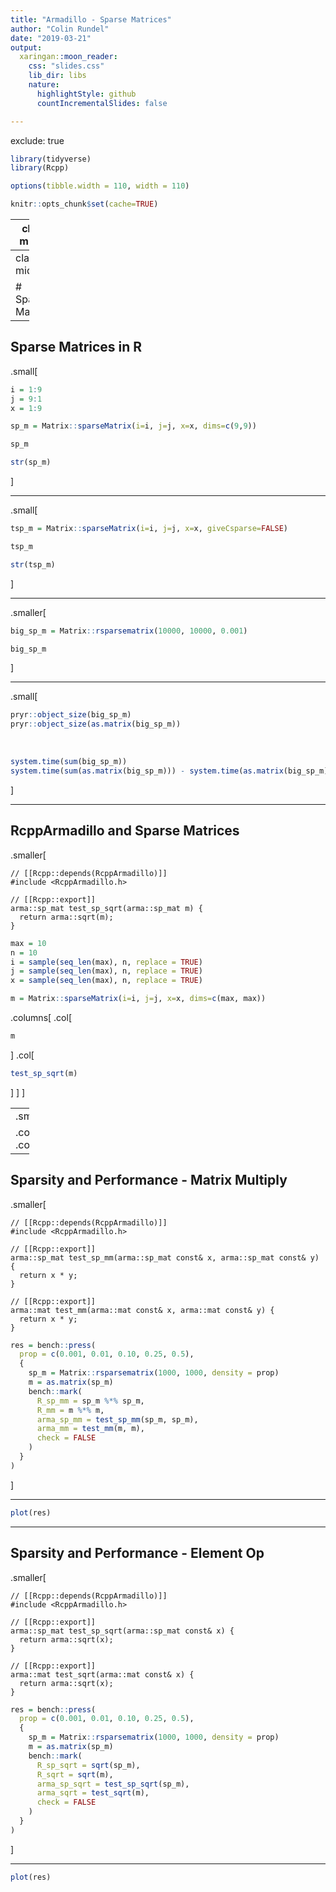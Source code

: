 ```yaml
---
title: "Armadillo - Sparse Matrices"
author: "Colin Rundel"
date: "2019-03-21"
output:
  xaringan::moon_reader:
    css: "slides.css"
    lib_dir: libs
    nature:
      highlightStyle: github
      countIncrementalSlides: false

---
```

exclude: true

```r
library(tidyverse)
library(Rcpp)

options(tibble.width = 110, width = 110)
```

```r
knitr::opts_chunk$set(cache=TRUE)
```

---
class: middle

# mvnrom Example

---
class: middle

# Sparse Matrices

---

## Sparse Matrices in R

.small[
```r
i = 1:9
j = 9:1
x = 1:9

sp_m = Matrix::sparseMatrix(i=i, j=j, x=x, dims=c(9,9))

sp_m

str(sp_m)
```
]

---

.small[
```r
tsp_m = Matrix::sparseMatrix(i=i, j=j, x=x, giveCsparse=FALSE)

tsp_m

str(tsp_m)
```
]

---

.smaller[
```r
big_sp_m = Matrix::rsparsematrix(10000, 10000, 0.001)

big_sp_m
```
]

---

.small[
```r
pryr::object_size(big_sp_m)
pryr::object_size(as.matrix(big_sp_m))
```

<br/>

```r
system.time(sum(big_sp_m))
system.time(sum(as.matrix(big_sp_m))) - system.time(as.matrix(big_sp_m))
```
]

---

## RcppArmadillo and Sparse Matrices

.smaller[
```Rcpp
// [[Rcpp::depends(RcppArmadillo)]]
#include <RcppArmadillo.h>

// [[Rcpp::export]]
arma::sp_mat test_sp_sqrt(arma::sp_mat m) {
  return arma::sqrt(m);
}
```

```r
max = 10
n = 10
i = sample(seq_len(max), n, replace = TRUE)
j = sample(seq_len(max), n, replace = TRUE)
x = sample(seq_len(max), n, replace = TRUE)

m = Matrix::sparseMatrix(i=i, j=j, x=x, dims=c(max, max))
```

.columns[
.col[
```r
m
```
]
.col[
```r
test_sp_sqrt(m)
```
] ]
]

---
.smaller[
```r
mt = Matrix::sparseMatrix(i=i, j=j, x=x, dims=c(max, max), giveCsparse = FALSE)
```

.columns[
.col[
```r
mt
```
]
.col[
```r
test_sp_sqrt(mt)
```
] ]
]

---

## Sparsity and Performance - Matrix Multiply

.smaller[
```Rcpp
// [[Rcpp::depends(RcppArmadillo)]]
#include <RcppArmadillo.h>

// [[Rcpp::export]]
arma::sp_mat test_sp_mm(arma::sp_mat const& x, arma::sp_mat const& y) {
  return x * y;
}

// [[Rcpp::export]]
arma::mat test_mm(arma::mat const& x, arma::mat const& y) {
  return x * y;
}
```

```r
res = bench::press(
  prop = c(0.001, 0.01, 0.10, 0.25, 0.5),
  {
    sp_m = Matrix::rsparsematrix(1000, 1000, density = prop)
    m = as.matrix(sp_m)
    bench::mark(
      R_sp_mm = sp_m %*% sp_m,
      R_mm = m %*% m,
      arma_sp_mm = test_sp_mm(sp_m, sp_m),
      arma_mm = test_mm(m, m),
      check = FALSE
    )
  }
)
```
]

---

```r
plot(res)
```
---

## Sparsity and Performance - Element Op

.smaller[
```Rcpp
// [[Rcpp::depends(RcppArmadillo)]]
#include <RcppArmadillo.h>

// [[Rcpp::export]]
arma::sp_mat test_sp_sqrt(arma::sp_mat const& x) {
  return arma::sqrt(x);
}

// [[Rcpp::export]]
arma::mat test_sqrt(arma::mat const& x) {
  return arma::sqrt(x);
}
```

```r
res = bench::press(
  prop = c(0.001, 0.01, 0.10, 0.25, 0.5),
  {
    sp_m = Matrix::rsparsematrix(1000, 1000, density = prop)
    m = as.matrix(sp_m)
    bench::mark(
      R_sp_sqrt = sqrt(sp_m),
      R_sqrt = sqrt(m),
      arma_sp_sqrt = test_sp_sqrt(sp_m),
      arma_sqrt = test_sqrt(m),
      check = FALSE
    )
  }
)
```
]

---

```r
plot(res)
```
